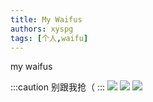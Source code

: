 ```yaml
---
title: My Waifus
authors: xyspg
tags: [个人,waifu]
---
```

my waifus
<!--truncate-->


:::caution
别跟我抢（
:::
![](ATRI.png)
![](kakusatou.png)
![](https://s2.loli.net/2023/02/02/5y3ohIcPTKOLSGq.png)


<Login />
